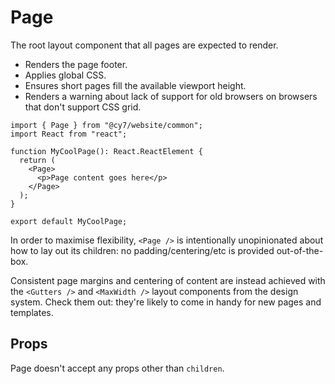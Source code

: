 
<Meta title="Website / Components / Page" />

# Page

The root layout component that all pages are expected to render.

* Renders the page footer.
* Applies global CSS.
* Ensures short pages fill the available viewport height.
* Renders a warning about lack of support for old browsers on browsers that don't support CSS grid.

```tsx
import { Page } from "@cy7/website/common";
import React from "react";

function MyCoolPage(): React.ReactElement {
  return (
    <Page>
      <p>Page content goes here</p>
    </Page>
  );
}

export default MyCoolPage;
```

In order to maximise flexibility, `<Page />` is intentionally unopinionated about how to lay out its children: no padding/centering/etc is provided out-of-the-box.

Consistent page margins and centering of content are instead achieved with the `<Gutters />` and `<MaxWidth />` layout components from the design system. Check them out: they're likely to come in handy for new pages and templates.

## Props

Page doesn't accept any props other than `children`.
